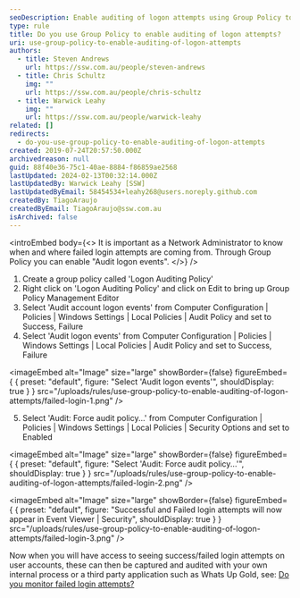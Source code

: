 ```yaml
---
seoDescription: Enable auditing of logon attempts using Group Policy to track and monitor success/failed login attempts on user accounts.
type: rule
title: Do you use Group Policy to enable auditing of logon attempts​?
uri: use-group-policy-to-enable-auditing-of-logon-attempts
authors:
  - title: Steven Andrews
    url: https://ssw.com.au/people/steven-andrews
  - title: Chris Schultz
    img: ""
    url: https://ssw.com.au/people/chris-schultz
  - title: Warwick Leahy
    img: ""
    url: https://ssw.com.au/people/warwick-leahy
related: []
redirects:
  - do-you-use-group-policy-to-enable-auditing-of-logon-attempts
created: 2019-07-24T20:57:50.000Z
archivedreason: null
guid: 88f40e36-75c1-40ae-8884-f86859ae2568
lastUpdated: 2024-02-13T00:32:14.000Z
lastUpdatedBy: Warwick Leahy [SSW]
lastUpdatedByEmail: 58454534+leahy268@users.noreply.github.com
createdBy: TiagoAraujo
createdByEmail: TiagoAraujo@ssw.com.au
isArchived: false
---
```


<introEmbed
  body={<>
It is important as a Network Administrator to know when and where failed login attempts are coming from. Through Group Policy you can enable "Audit logon events".
  </>}
/>
1. Create a group policy called 'Logon Auditing Policy'
2. Right click on 'Logon Auditing Policy' and click on Edit to bring up Group Policy Management Editor
3. Select 'Audit account logon events' from Computer Configuration | Policies | Windows Settings | Local Policies | Audit Policy and set to Success, Failure
4. Select 'Audit logon events' from Computer Configuration | Policies | Windows Settings | Local Policies | Audit Policy and set to Success, Failure


<imageEmbed
  alt="Image"
  size="large"
  showBorder={false}
  figureEmbed={ {
    preset: "default",
    figure: "Select 'Audit logon events'",
    shouldDisplay: true
  } }
  src="/uploads/rules/use-group-policy-to-enable-auditing-of-logon-attempts/failed-login-1.png"
/>


5. Select 'Audit: Force audit policy...' from Computer Configuration | Policies | Windows Settings | Local Policies | Security Options and set to Enabled


<imageEmbed
  alt="Image"
  size="large"
  showBorder={false}
  figureEmbed={ {
    preset: "default",
    figure: "Select 'Audit: Force audit policy...'",
    shouldDisplay: true
  } }
  src="/uploads/rules/use-group-policy-to-enable-auditing-of-logon-attempts/failed-login-2.png"
/>



<imageEmbed
  alt="Image"
  size="large"
  showBorder={false}
  figureEmbed={ {
    preset: "default",
    figure: "Successful and Failed login attempts will now appear in Event Viewer | Security",
    shouldDisplay: true
  } }
  src="/uploads/rules/use-group-policy-to-enable-auditing-of-logon-attempts/failed-login-3.png"
/>

Now when you will have access to seeing success/failed login attempts on user accounts, these can then be captured and audited with your own internal process or a third party application such as Whats Up Gold, see: [Do you monitor failed login attempts?](/monitor-failed-login-attempts)
